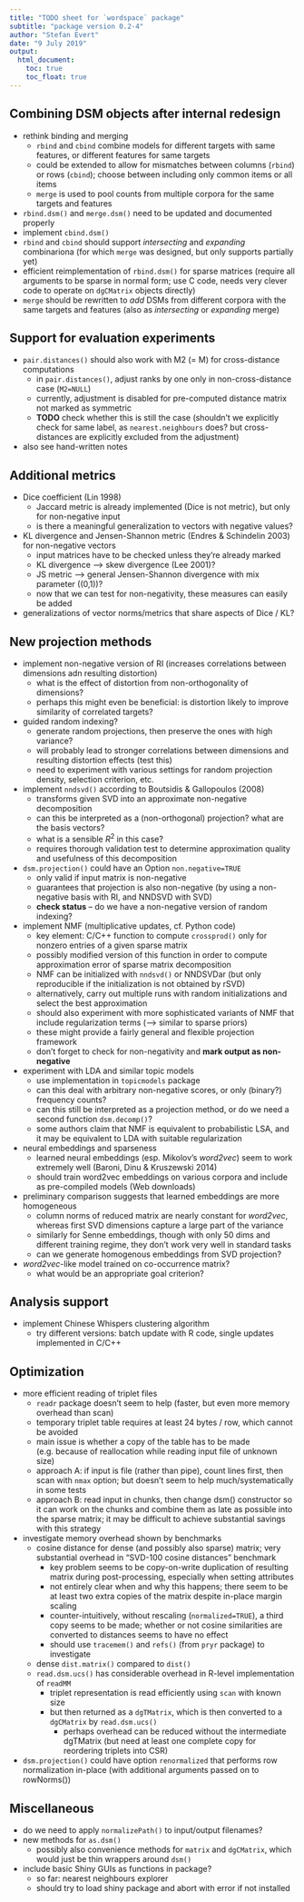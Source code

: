 ```yaml
---
title: "TODO sheet for `wordspace` package"
subtitle: "package version 0.2-4"
author: "Stefan Evert"
date: "9 July 2019"
output: 
  html_document:
    toc: true
    toc_float: true
---
```


## Combining DSM objects after internal redesign

*  rethink binding and merging
    - `rbind` and `cbind` combine models for different targets with same features, or different features for same targets
    - could be extended to allow for mismatches between columns (`rbind`) or rows (`cbind`); choose between including only common items or all items
    - `merge` is used to pool counts from multiple corpora for the same targets and features
*  `rbind.dsm()` and `merge.dsm()` need to be updated and documented properly
*  implement `cbind.dsm()`
*  `rbind` and `cbind` should support _intersecting_ and _expanding_ combinariona (for which `merge` was designed, but only supports partially yet)
*  efficient reimplementation of `rbind.dsm()` for sparse matrices (require all arguments to be sparse in normal form; use C code, needs very clever code to operate on `dgCMatrix` objects directly)
* `merge` should be rewritten to _add_ DSMs from different corpora with the same targets and features (also as _intersecting_ or _expanding_ merge)


## Support for evaluation experiments

*  `pair.distances()` should also work with M2 (= M) for cross-distance computations
    - in `pair.distances()`, adjust ranks by one only in non-cross-distance case (`M2=NULL`)
    - currently, adjustment is disabled for pre-computed distance matrix not marked as symmetric
    - **TODO** check whether this is still the case (shouldn't we explicitly check for same label, as `nearest.neighbours` does? but cross-distances are explicitly excluded from the adjustment)
*  also see hand-written notes


## Additional metrics

*  Dice coefficient (Lin 1998)
    - Jaccard metric is already implemented (Dice is not metric), but only for non-negative input
    - is there a meaningful generalization to vectors with negative values?
*  KL divergence and Jensen-Shannon metric (Endres & Schindelin 2003) for non-negative vectors
    - input matrices have to be checked unless they're already marked
    - KL divergence --> skew divergence (Lee 2001)?
    - JS metric --> general Jensen-Shannon divergence with mix parameter \(\lambda\in (0,1)\)?
    - now that we can test for non-negativity, these measures can easily be added
*  generalizations of vector norms/metrics that share aspects of Dice / KL?


## New projection methods

*  implement non-negative version of RI (increases correlations between dimensions adn resulting distortion)
    - what is the effect of distortion from non-orthogonality of dimensions?
    - perhaps this might even be beneficial: is distortion likely to improve similarity of correlated targets?
*  guided random indexing?
    - generate random projections, then preserve the ones with high variance?
    - will probably lead to stronger correlations between dimensions and resulting distortion effects (test this)
    - need to experiment with various settings for random projection density, selection criterion, etc.
*  implement `nndsvd()` according to Boutsidis & Gallopoulos (2008)
    - transforms given SVD into an approximate non-negative decomposition
    - can this be interpreted as a (non-orthogonal) projection? what are the basis vectors?
    - what is a sensible $R^2$ in this case?
    - requires thorough validation test to determine approximation quality and usefulness of this decomposition
*  `dsm.projection()` could have an Option `non.negative=TRUE`
    - only valid if input matrix is non-negative
    - guarantees that projection is also non-negative (by using a non-negative basis with RI, and NNDSVD with SVD)
    - **check status** -- do we have a non-negative version of random indexing?
*  implement NMF (multiplicative updates, cf. Python code)
    - key element: C/C++ function to compute `crossprod()` only for nonzero entries of a given sparse matrix
    - possibly modified version of this function in order to compute approximation error of sparse matrix decomposition
    - NMF can be initialized with `nndsvd()` or NNDSVDar (but only reproducible if the initialization is not obtained by rSVD)
    - alternatively, carry out multiple runs with random initializations and select the best approximation
    - should also experiment with more sophisticated variants of NMF that include regularization terms (--> similar to sparse priors)
    - these might provide a fairly general and flexible projection framework
    - don't forget to check for non-negativity and **mark output as non-negative**
*  experiment with LDA and similar topic models
    - use implementation in `topicmodels` package
    - can this deal with arbitrary non-negative scores, or only (binary?) frequency counts?
    - can this still be interpreted as a projection method, or do we need a second function `dsm.decomp()`?
    - some authors claim that NMF is equivalent to probabilistic LSA, and it may be equivalent to LDA with suitable regularization
*  neural embeddings and sparseness
    - learned neural embeddings (esp. Mikolov's _word2vec_) seem to work extremely well (Baroni, Dinu & Kruszewski 2014)
    - should train word2vec embeddings on various corpora and include as pre-compiled models (Web downloads)
*  preliminary comparison suggests that learned embeddings are more homogeneous
    - column norms of reduced matrix are nearly constant for _word2vec_, whereas first SVD dimensions capture a large part of the variance
    - similarly for Senne embeddings, though with only 50 dims and different training regime, they don't work very well in standard tasks
    - can we generate homogenous embeddings from SVD projection?
*  _word2vec_-like model trained on co-occurrence matrix?
    - what would be an appropriate goal criterion?


## Analysis support
*  implement Chinese Whispers clustering algorithm
    - try different versions: batch update with R code, single updates implemented in C/C++


## Optimization

*  more efficient reading of triplet files
    - `readr` package doesn't seem to help (faster, but even more memory overhead than scan)
    - temporary triplet table requires at least 24 bytes / row, which cannot be avoided
    - main issue is whether a copy of the table has to be made (e.g. because of reallocation while reading input file of unknown size)
    - approach A: if input is file (rather than pipe), count lines first, then scan with `nmax` option; but doesn't seem to help much/systematically in some tests
    - approach B: read input in chunks, then change dsm() constructor so it can work on the chunks and combine them as late as possible into the sparse matrix; it may be difficult to achieve substantial savings with this strategy
*  investigate memory overhead shown by benchmarks
    - cosine distance for dense (and possibly also sparse) matrix; very substantial overhead in "SVD-100 cosine distances" benchmark
        - key problem seems to be copy-on-write duplication of resulting matrix during post-processing, especially when setting attributes
        - not entirely clear when and why this happens; there seem to be at least two extra copies of the matrix despite in-place margin scaling
        - counter-intuitively, without rescaling (`normalized=TRUE`), a third copy seems to be made; whether or not cosine similarities are converted to distances seems to have no effect
        - should use `tracemem()` and `refs()` (from `pryr` package) to investigate
    - dense `dist.matrix()` compared to `dist()`
    - `read.dsm.ucs()` has considerable overhead in R-level implementation of `readMM`
        - triplet representation is read efficiently using `scan` with known size
        - but then returned as a `dgTMatrix`, which is then converted to a `dgCMatrix` by `read.dsm.ucs()`
          - perhaps overhead can be reduced without the intermediate dgTMatrix (but need at least one complete copy for reordering triplets into CSR)
*  `dsm.projection()` could have option `renormalized` that performs row normalization in-place (with additional arguments passed on to rowNorms())


## Miscellaneous

*  do we need to apply `normalizePath()` to input/output filenames?
*  new methods for `as.dsm()`
    - possibly also convenience methods for `matrix` and `dgCMatrix`, which would just be thin wrappers around `dsm()`
*  include basic Shiny GUIs as functions in package?
    - so far: nearest neighbours explorer
    - should try to load shiny package and abort with error if not installed
